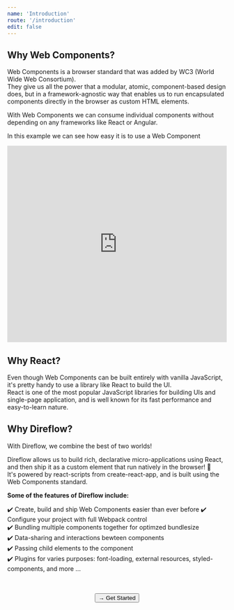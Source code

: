 ```yaml
---
name: 'Introduction'
route: '/introduction'
edit: false
---
```



## Why Web Components?
Web Components is a browser standard that was added by WC3 (World Wide Web Consortium).  
They give us all the power that a modular, atomic, component-based design does, but in a framework-agnostic way that enables us to run encapsulated components directly in the browser as custom HTML elements.
  
With Web Components we can consume individual components without depending on any frameworks like React or Angular.
  
In this example we can see how easy it is to use a Web Component
<iframe height="450" style="width: 100%;" scrolling="no" title="gOOLbmV" src="https://codepen.io/Silind/embed/gOOLbmV?height=265&theme-id=dark&default-tab=html,result" frameborder="no" allowtransparency="true" allowfullscreen="true">
  See the Pen <a href='https://codepen.io/Silind/pen/gOOLbmV'>gOOLbmV</a> by Silind Software
  (<a href='https://codepen.io/Silind'>@Silind</a>) on <a href='https://codepen.io'>CodePen</a>.
</iframe>

## Why React?
Even though Web Components can be built entirely with vanilla JavaScript, it's pretty handy to use a library like React to build the UI.  
React is one of the most popular JavaScript libraries for building UIs and single-page application, and is well known for its fast performance and easy-to-learn nature.

## Why Direflow?
With Direflow, we combine the best of two worlds!  
    
Direflow allows us to build rich, declarative micro-applications using React, and then ship it as a custom element that run natively in the browser! 💪  
It's powered by react-scripts from create-react-app, and is built using the Web Components standard.

**Some of the features of Direflow include:**  

✔️ Create, build and ship Web Components easier than ever before
✔️ Configure your project with full Webpack control  
✔️ Bundling multiple components together for optimzed bundlesize  
✔️ Data-sharing and interactions bewteen components  
✔️ Passing child elements to the component  
✔️ Plugins for varies purposes: font-loading, external resources, styled-components, and more ...  

<br />
<br />
  
<span style="display: flex; justify-content: center;">
  <Link to='/get-started'>
    <Button>→ Get Started</Button>
  </Link>
</span>
